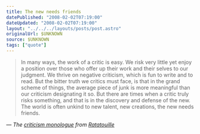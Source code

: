 ```yaml
---
title: The new needs friends
datePublished: "2008-02-02T07:19:00"
dateUpdated: "2008-02-02T07:19:00"
layout: "../../../layouts/posts/post.astro"
originalUrl: $UNKNOWN
source: $UNKNOWN
tags: ["quote"]
---
```


> In many ways, the work of a critic is easy. We risk very little yet enjoy a position over those who offer up their work and their selves to our judgment. We thrive on negative criticism, which is fun to write and to read. But the bitter truth we critics must face, is that in the grand scheme of things, the average piece of junk is more meaningful than our criticism designating it so. But there are times when a critic truly risks something, and that is in the discovery and defense of the new. The world is often unkind to new talent, new creations, the new needs friends.

— <cite>The [criticism monologue](http://www.youtube.com/watch?v=aPfN_zYKxNQ) from [Ratatouille](http://www.imdb.com/title/tt0382932/)</cite>
